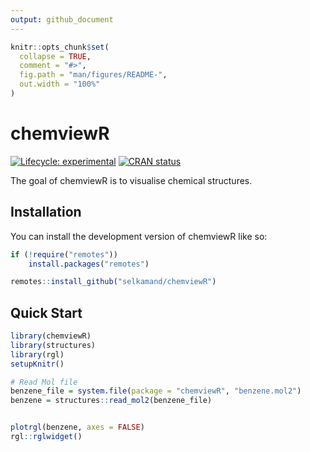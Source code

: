 ```yaml
---
output: github_document
---
```


<!-- README.md is generated from README.Rmd. Please edit that file -->

```r
knitr::opts_chunk$set(
  collapse = TRUE,
  comment = "#>",
  fig.path = "man/figures/README-",
  out.width = "100%"
)
```

# chemviewR

<!-- badges: start -->
[![Lifecycle: experimental](https://img.shields.io/badge/lifecycle-experimental-orange.svg)](https://lifecycle.r-lib.org/articles/stages.html#experimental)
[![CRAN status](https://www.r-pkg.org/badges/version/chemviewR)](https://CRAN.R-project.org/package=chemviewR)
<!-- badges: end -->

The goal of chemviewR is to visualise chemical structures. 

## Installation

You can install the development version of chemviewR like so:

``` r
if (!require("remotes"))
    install.packages("remotes")

remotes::install_github("selkamand/chemviewR")
```

## Quick Start


```r
library(chemviewR)
library(structures)
library(rgl)
setupKnitr()

# Read Mol file
benzene_file = system.file(package = "chemviewR", "benzene.mol2")
benzene = structures::read_mol2(benzene_file)


plotrgl(benzene, axes = FALSE)
rgl::rglwidget()
```


